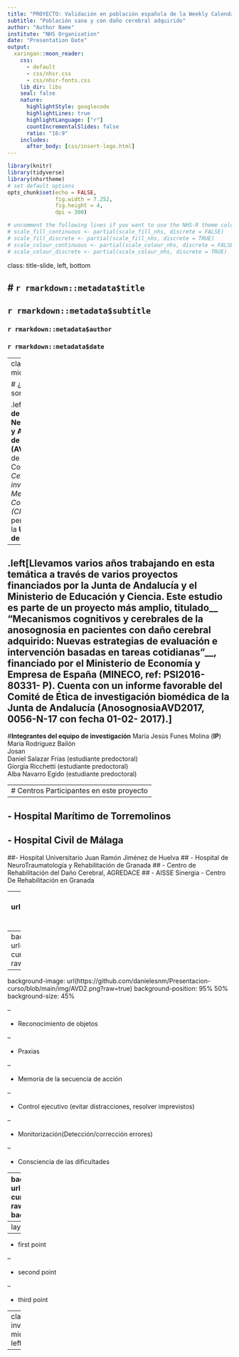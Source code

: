 ```yaml
---
title: "PROYECTO: Validación en población española de la Weekly Calendar Planning Activity y De Escala Cognitiva de las Actividades de la Vida Diaria"
subtitle: "Población sana y con daño cerebral adquirido"
author: "Author Name"
institute: "NHS Organisation"
date: "Presentation Date"
output:
  xaringan::moon_reader:
    css: 
      - default
      - css/nhsr.css
      - css/nhsr-fonts.css
    lib_dir: libs
    seal: false
    nature:
      highlightStyle: googlecode
      highlightLines: true
      highlightLanguage: ["r"]
      countIncrementalSlides: false
      ratio: "16:9"
    includes:
      after_body: [css/insert-logo.html]
---
```


```r
library(knitr)
library(tidyverse)
library(nhsrtheme)
# set default options
opts_chunk$set(echo = FALSE,
               fig.width = 7.252,
               fig.height = 4,
               dpi = 300)

# uncomment the following lines if you want to use the NHS-R theme colours by default
# scale_fill_continuous <- partial(scale_fill_nhs, discrete = FALSE)
# scale_fill_discrete <- partial(scale_fill_nhs, discrete = TRUE)
# scale_colour_continuous <- partial(scale_colour_nhs, discrete = FALSE)
# scale_colour_discrete <- partial(scale_colour_nhs, discrete = TRUE)
```

class: title-slide, left, bottom

# `r rmarkdown::metadata$title`
----
## **`r rmarkdown::metadata$subtitle`**
### `r rmarkdown::metadata$author`
### `r rmarkdown::metadata$date`

---
class: center, middle

# ¿Quiénes somos?

.left[**Laboratorio de Neuropsicología y Actividades de la Vida Diaria (AVD)** del grupo de Neurociencia Cognitiva de _Centro de investigación Mente Cerebro y Comportamiento (CIMCYC)_, perteneciente a la **Universidad de Granada.**]  
--

.left[Llevamos varios años trabajando en esta temática a través de varios proyectos financiados por la Junta de Andalucía y el Ministerio de Educación y Ciencia. Este estudio es parte de un proyecto más amplio, titulado__ “Mecanismos cognitivos y cerebrales de la anosognosia en pacientes con daño cerebral adquirido: Nuevas estrategias de evaluación e intervención basadas en tareas cotidianas”__, financiado por el Ministerio de Economía y Empresa de España (MINECO, ref: PSI2016- 80331- P). Cuenta con un informe favorable del Comité de Ética de investigación biomédica de la Junta de Andalucía (AnosognosiaAVD2017, 0056-N-17 con fecha 01-02- 2017).]  
--

#**Integrantes del equipo de investigación**
María Jesús Funes Molina (**IP**)  
María Rodriguez Bailón  
Josan  
Daniel Salazar Frías (estudiante predoctoral)  
Giorgia Ricchetti (estudiante predoctoral)  
Alba Navarro Egido (estudiante predoctoral)

---
# Centros Participantes en este proyecto
--

## - Hospital Marítimo de Torremolinos
## - Hospital Civil de Málaga
##- Hospital Universitario Juan Ramón Jiménez de Huelva
## - Hospital de NeuroTraumatología y Rehabilitación de Granada
## - Centro de Rehabilitación del Daño Cerebral, AGREDACE
## - AISSE Sinergia - Centro De Rehabilitación en Granada

---
background-image: url(https://github.com/danielesnm/Presentacion-curso/blob/main/img/AVD.png?raw=true)
background-size: cover
---
background-image: url(https://github.com/danielesnm/Presentacion-curso/blob/main/img/deficits%20avd.png?raw=true)
background-size: cover

---
background-image: url(https://github.com/danielesnm/Presentacion-curso/blob/main/img/AVD2.png?raw=true)
background-position: 95% 50%
background-size: 45%

--

* Reconocimiento de objetos  

--

* Praxias  

--

* Memoria de la secuencia de acción  

--

* Control ejecutivo (evitar distracciones, resolver imprevistos)  

--

* Monitorización(Detección/corrección errores)  

--

* Consciencia de las dificultades  

---
background-image: url(https://github.com/danielesnm/Presentacion-curso/blob/main/img/performancebased.png?raw=true)
background-position: 50% 100%
background-size: 85%

## Transferencia en la evaluación neuropsicológica:  El problema de la validez ecológica/predictiva  

.pull-left[* Análisis componencial de procesos  
* Teareas únicas  
* Material artificial/novedoso: control experiencia previa  
* Tareas no significativas  
* Contexto artificial: laboratorio  
* Dirigidas por terapeuta  
]
.pull-right[* Múltiples procesos interactúan entre sí  
* Multitarea o Tareas con varios pasos secuenciales  
* Objetos y tareas familiares  
* Tareas significativas  
* Contexto cotidiano y familiar  
* Autodirigidas  
]
---
layout: false
# A slide where bullets appear

--

* first point

--

* second point

--

* third point

---
class: inverse, middle, left


---
